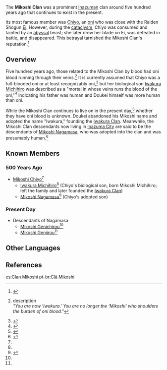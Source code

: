 {{Terminology Infobox
|image        = 
|type         = Families
|type2        = Inazuma Clans
}}
The '''Mikoshi Clan''' was a prominent [[Inazuma]]n clan around five hundred years ago that continues to exist in the present.

Its most famous member was [[Chiyo]], an [[oni]] who was close with the Raiden Shogun [[Ei]]. However, during the [[cataclysm]], Chiyo was consumed and tainted by an [[abyss]]al beast; she later drew her blade on Ei, was defeated in battle, and disappeared. This betrayal tarnished the Mikoshi Clan's reputation.<ref name="ESF">{{Ref/ArtiSet|Emblem of Severed Fate}}</ref>

==Overview==
Five hundred years ago, those related to the Mikoshi Clan by blood had oni blood running through their veins.<ref>{{Ref/Arti|Sundered Feather}} description<br>''"You are now 'Iwakura.' You are no longer the 'Mikoshi' who shoulders the burden of oni blood."''</ref> It is currently assumed that Chiyo was a full-blooded oni or at least recognizably oni,<ref>{{Ref/Item|Mask of the Kijin}}</ref> but her biological son [[Iwakura Michihiro]] was described as a "mortal in whose veins runs the blood of the oni,"<ref>{{Ref/Arti|Magnificent Tsuba}}</ref> indicating his father was human and Doukei himself was more human than oni.

While the Mikoshi Clan continues to live on in the present day,<ref>{{Ref/NPC|Mikoshi Genjirou|quote=And as expected, the future of the Mikoshi clan is still mine to uphold.}}</ref> whether they have oni blood is unknown. Doukei abandoned his Mikoshi name and adopted the name "Iwakura," founding the [[Iwakura Clan]]. Meanwhile, the Mikoshi Clan descendants now living in [[Inazuma City]] are said to be the descendants of [[Mikoshi Nagamasa]], who was adopted into the clan and was presumably human.<ref name="The Narukami Trail">{{Ref/Quest|The Narukami Trail|quote='''Inagi Hotomi:''' His [Mikoshi Nagamasa's] bloodline has been passed down to this day. Most people in the city who have the surname Mikoshi today are his descendants.}}</ref>

==Known Members==
===500 Years Ago===
* [[Mikoshi Chiyo]]<ref name="ESF" />
**[[Iwakura Michihiro]]<ref name="ESF" /> (Chiyo's biological son, born Mikoshi Michihiro; left the family and later founded the [[Iwakura Clan]])
**[[Mikoshi Nagamasa]]<ref>{{Ref/Weapon|Katsuragikiri Nagamasa}}</ref> (Chiyo's adopted son)

===Present Day===
*Descendants of Nagamasa
**[[Mikoshi Genichirou]]<ref name="The Narukami Trail" />
**[[Mikoshi Genjirou]]<ref name="The Narukami Trail" />

==Other Languages==
{{Other Languages|default_hidden = 1
|en      = Mikoshi Clan
|zhs     = 御舆家
|zhs_rm  = Yùyú-jiā
|zht     = 御輿家
|zht_rm  = Yùyú-jiā
|ja      = 御輿家
|ja_rm   = Mikoshi-ke{{Assumed}}
|ko      = 미코시 가문
|es      = Clan Mikoshi
|fr      = Clan Mikoshi
|ru      = Клан Микоси
|th      = ตระกูล Mikoshi
|th_rm   = Tra-kun Mikoshi
|vi      = Nhà Mikoshi
|de      = Mikoshi-Klan
|id      = Keluarga Mikoshi
|pt      = Clã Mikoshi
|tr      = Mikoshi Klanından
|tr_tl   = From Mikoshi Clan
}}

==References==
{{Reflist}}

[[es:Clan Mikoshi]]
[[pt-br:Clã Mikoshi]]